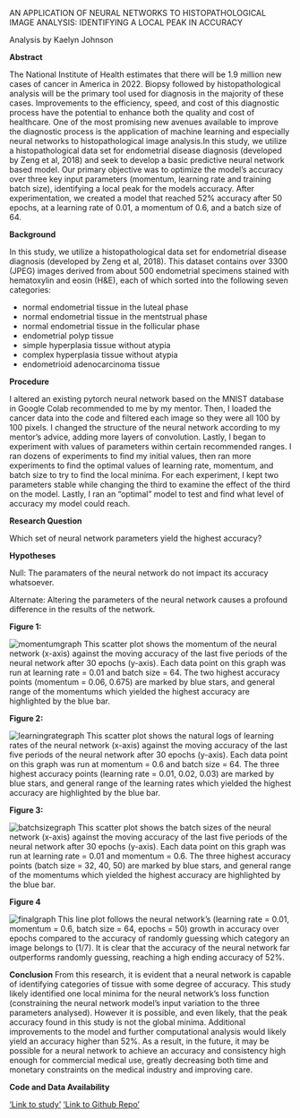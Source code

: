 AN APPLICATION OF NEURAL NETWORKS TO HISTOPATHOLOGICAL IMAGE ANALYSIS: IDENTIFYING A LOCAL PEAK IN ACCURACY

Analysis by Kaelyn Johnson

**Abstract**

The National Institute of Health estimates that there will be 1.9 million new cases of cancer in America in 2022. Biopsy followed by histopathological analysis will be the primary tool used for diagnosis in the majority of these cases.  Improvements to the efficiency, speed, and cost of this diagnostic process have the potential to enhance both the quality and cost of healthcare. One of the most promising new avenues available to improve the diagnostic process is the application of machine learning and especially neural networks to histopathological image analysis.In this study, we utilize a histopathological data set for endometrial disease diagnosis (developed by Zeng et al, 2018) and seek to develop a basic predictive neural network based model.  Our primary objective was to optimize the model’s accuracy over three key input parameters (momentum, learning rate and training batch size), identifying a local peak for the models accuracy. After experimentation, we created a model that reached 52% accuracy after 50 epochs, at a learning rate of 0.01, a momentum of 0.6, and a batch size of 64.

**Background**

In this study, we utilize a histopathological data set for endometrial disease diagnosis (developed by Zeng et al, 2018). This dataset contains over 3300 (JPEG) images derived from about 500 endometrial specimens stained with hematoxylin and eosin (H&E), each of which sorted into the following seven categories:

* normal endometrial tissue in the luteal phase
* normal endometrial tissue in the mentstrual phase
* normal endometrial tissue in the follicular phase
* endometrial polyp tissue
* simple hyperplasia tissue without atypia
* complex hyperplasia tissue without atypia
* endometrioid adenocarcinoma tissue

**Procedure**

I altered an existing pytorch neural network based on the MNIST database in Google Colab recommended to me by my mentor. Then, I loaded the cancer data into the code and filtered each image so they were all 100 by 100 pixels. I changed the structure of the neural network according to my mentor's advice, adding more layers of convolution. Lastly, I began to experiment with values of parameters within certain recommended ranges. I ran dozens of experiments to find my initial values, then ran more experiments to find the optimal values of learning rate, momentum, and batch size to try to find the local minima. For each experiment, I kept two parameters stable while changing the third to examine the effect of the third on the model. Lastly, I ran an "optimal" model to test and find what level of accuracy my model could reach.

**Research Question**

Which set of neural network parameters yield the highest accuracy?

**Hypotheses**

Null: The paramaters of the neural network do not impact its accuracy whatsoever.

Alternate: Altering the parameters of the neural network causes a profound difference in the results of the network.

**Figure 1:**

![momentumgraph](https://user-images.githubusercontent.com/108104934/182682463-673c0c70-777e-41c7-ba2e-c5613df03e7d.PNG)
This scatter plot shows the momentum of the neural network (x-axis) against the moving accuracy of the last five periods of the neural network after 30 epochs (y-axis). Each data point on this graph was run at learning rate = 0.01 and batch size = 64. The two highest accuracy points (momentum = 0.06, 0.675) are marked by blue stars, and general range of the momentums which yielded the highest accuracy are highlighted by the blue bar.

**Figure 2:**

![learningrategraph](https://user-images.githubusercontent.com/108104934/182682502-a3fe00a5-c3a4-4c3e-8113-cf0b8df53d46.PNG)
This scatter plot shows the natural logs of learning rates of the neural network (x-axis) against the moving accuracy of the last five periods of the neural network after 30 epochs (y-axis). Each data point on this graph was run at momentum = 0.6 and batch size = 64. The three highest accuracy points (learning rate = 0.01, 0.02, 0.03) are marked by blue stars, and general range of the learning rates which yielded the highest accuracy are highlighted by the blue bar.

**Figure 3:**

![batchsizegraph](https://user-images.githubusercontent.com/108104934/182682524-dd79c5d9-b9c3-4bc9-ba0c-ef948425da79.PNG)
This scatter plot shows the batch sizes of the neural network (x-axis) against the moving accuracy of the last five periods of the neural network after 30 epochs (y-axis). Each data point on this graph was run at learning rate = 0.01 and momentum = 0.6. The three highest accuracy points (batch size = 32, 40, 50) are marked by blue stars, and general range of the momentums which yielded the highest accuracy are highlighted by the blue bar.

**Figure 4**

![finalgraph](https://user-images.githubusercontent.com/108104934/182682561-3ef6ced0-f47e-4e01-8ad1-292f73f51511.PNG)
This line plot follows the neural network's (learning rate = 0.01, momentum = 0.6, batch size = 64, epochs = 50) growth in accuracy over epochs compared to the accuracy of randomly guessing which category an image belongs to (1/7). It is clear that the accuracy of the neural network far outperforms randomly guessing, reaching a high ending accuracy of 52%.

**Conclusion**
From this research, it is evident that a neural network is capable of identifying categories of tissue with some degree of accuracy. This study likely identified one local minima for the neural network’s loss function (constraining the neural network model’s input variation to the three parameters analysed). However it is possible, and even likely, that the peak accuracy found in this study is not the global minima. Additional improvements to the model and further computational analysis would likely yield an accuracy higher than 52%. As a result, in the future, it may be possible for a neural network to achieve an accuracy and consistency high enough for commercial medical use, greatly decreasing both time and monetary constraints on the medical industry and improving care. 


**Code and Data Availability**

['Link to study'](https://figshare.com/articles/dataset/A_histopathological_image_dataset_for_endometrial_disease_diagnosis/7306361)
['Link to Github Repo'](https://github.com/the-codingschool/neural-network/tree/dev-Kaelyn)
